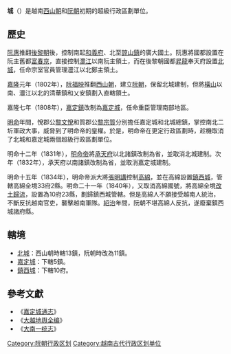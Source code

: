 '''城'''（{{vie|v='''Thành'''|hn=城}}）是越南[[西山朝|西山朝]]和[[阮朝|阮朝]]初期的超級行政區劃單位。

==歷史==
[[阮惠|阮惠]]推翻[[後黎朝|後黎朝]]後，控制南起[[和義府|和義府]]、北至[[諒山鎮|諒山鎮]]的廣大國土。阮惠將國都設置在阮主舊都[[富春京師|富春京]]，直接控制[[𤅷江|𤅷江]]以南阮主領土，而在後黎朝國都[[昇龍|昇龍]]奉天府設置[[北城|北城]]，任命宗室官員管理𤅷江以北鄭主領土。

[[嘉隆|嘉隆]]元年（1802年），[[阮福映|阮福映]]推翻[[西山朝|西山朝]]，建立[[阮朝|阮朝]]，保留北城建制，但將[[橫山_(越南)|橫山]]以南、𤅷江以北的清華鎮和乂安鎮劃入直轄領土。

嘉隆七年（1808年），[[嘉定鎮_(越南)|嘉定鎮]]改制為[[嘉定城|嘉定城]]，任命重臣管理南部地區。

[[明命|明命]]年間，悅郡公[[黎文悅|黎文悅]]和質郡公[[黎宗質|黎宗質]]分別擔任嘉定城和北城總鎮，掌控南北二圻軍政大事，威脅到了明命帝的皇權。於是，明命帝在更定行政區劃時，趁機取消了北城和嘉定城兩個超級行政區劃單位。

明命十二年（1831年），[[明命帝|明命帝]]將[[承天府_(越南)|承天府]]以北諸鎮改制為省，並取消北城建制。次年（1832年），承天府以南諸鎮改制為省，並取消嘉定城建制。

明命十五年（1834年），明命帝派大將[[張明講|張明講]]控制[[高綿|高綿]]，並在高綿設置[[鎮西城|鎮西城]]，管轄高綿全境33府2縣。明命二十一年（1840年），又取消高綿國號，將高綿全境[[改土歸流|改土歸流]]，設置為10府23縣，劃歸鎮西城管轄。但是高綿人不願接受越南人統治，不斷反抗越南官吏，襲擊越南軍隊。[[紹治|紹治]]年間，阮朝不堪高綿人反抗，遂廢棄鎮西城諸府縣。

==轄境==
*[[北城|北城]]：西山朝時轄13鎮，阮朝時改為11鎮。
*[[嘉定城|嘉定城]]：下轄5鎮。
*[[鎮西城|鎮西城]]：下轄10府。

==參考文獻==
*《[[嘉定城通志|嘉定城通志]]》
*《[[大越地舆全编|大越地舆全编]]》
*《[[大南一统志|大南一统志]]》

[[Category:阮朝行政区划|Category:阮朝行政区划]]
[[Category:越南古代行政区划单位|Category:越南古代行政区划单位]]